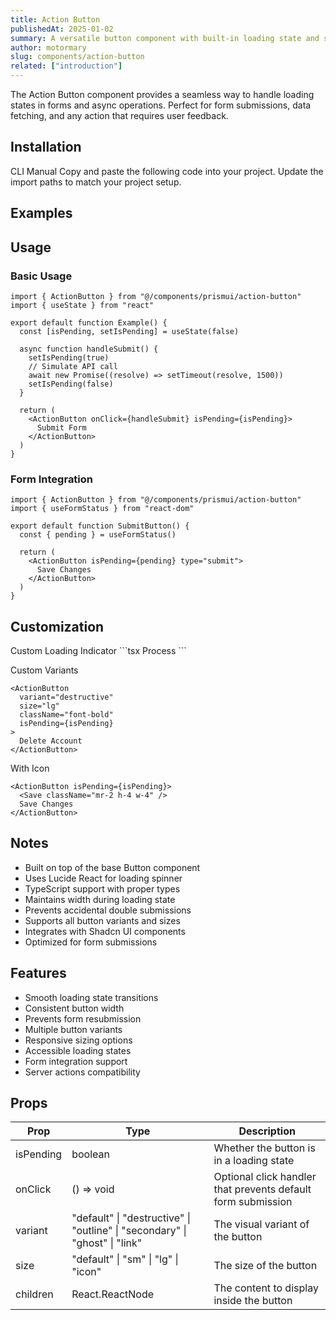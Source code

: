 ```yaml
---
title: Action Button
publishedAt: 2025-01-02
summary: A versatile button component with built-in loading state and smooth transitions for handling asynchronous actions.
author: motormary
slug: components/action-button
related: ["introduction"]
---
```


<ComponentPreview name="action-button-basic" />

<Note variant="info">
  The Action Button component provides a seamless way to handle loading states in forms and async operations. Perfect for form submissions, data fetching, and any action that requires user feedback.
</Note>

## Installation

<Tabs defaultValue="cli">
  <TabsList>
    <TabsTrigger value="cli">CLI</TabsTrigger>
    <TabsTrigger value="manual">Manual</TabsTrigger>
  </TabsList>
  <TabsContent value="cli">
    <ComponentSource name="action-button" isCli />
  </TabsContent>
  <TabsContent value="manual">
    <Steps>
      <Step>Copy and paste the following code into your project.</Step>
      <ComponentSource name="action-button" />
      <Step>Update the import paths to match your project setup.</Step>
    </Steps>
  </TabsContent>
</Tabs>

## Examples

<ComponentPreview name="action-button-demo" />

## Usage

### Basic Usage

```tsx
import { ActionButton } from "@/components/prismui/action-button"
import { useState } from "react"

export default function Example() {
  const [isPending, setIsPending] = useState(false)

  async function handleSubmit() {
    setIsPending(true)
    // Simulate API call
    await new Promise((resolve) => setTimeout(resolve, 1500))
    setIsPending(false)
  }

  return (
    <ActionButton onClick={handleSubmit} isPending={isPending}>
      Submit Form
    </ActionButton>
  )
}
```

### Form Integration

```tsx
import { ActionButton } from "@/components/prismui/action-button"
import { useFormStatus } from "react-dom"

export default function SubmitButton() {
  const { pending } = useFormStatus()

  return (
    <ActionButton isPending={pending} type="submit">
      Save Changes
    </ActionButton>
  )
}
```

## Customization

<Steps>
  <Step>Custom Loading Indicator</Step>
  ```tsx
  <ActionButton
    isPending={isPending}
    className="[--spinner-size:1.5rem]"
  >
    Process
  </ActionButton>
  ```

  <Step>Custom Variants</Step>
  ```tsx
  <ActionButton
    variant="destructive"
    size="lg"
    className="font-bold"
    isPending={isPending}
  >
    Delete Account
  </ActionButton>
  ```

  <Step>With Icon</Step>
  ```tsx
  <ActionButton isPending={isPending}>
    <Save className="mr-2 h-4 w-4" />
    Save Changes
  </ActionButton>
  ```
</Steps>

## Notes

- Built on top of the base Button component
- Uses Lucide React for loading spinner
- TypeScript support with proper types
- Maintains width during loading state
- Prevents accidental double submissions
- Supports all button variants and sizes
- Integrates with Shadcn UI components
- Optimized for form submissions

## Features

- Smooth loading state transitions
- Consistent button width
- Prevents form resubmission
- Multiple button variants
- Responsive sizing options
- Accessible loading states
- Form integration support
- Server actions compatibility

## Props

| Prop | Type | Description |
| --- | --- | --- |
| isPending | boolean | Whether the button is in a loading state |
| onClick | () => void | Optional click handler that prevents default form submission |
| variant | "default" \| "destructive" \| "outline" \| "secondary" \| "ghost" \| "link" | The visual variant of the button |
| size | "default" \| "sm" \| "lg" \| "icon" | The size of the button |
| children | React.ReactNode | The content to display inside the button |